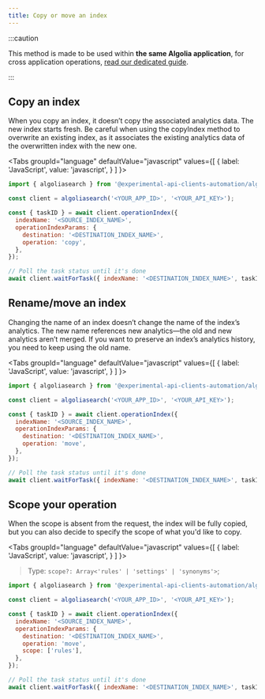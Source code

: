 ```yaml
---
title: Copy or move an index
---
```


:::caution

This method is made to be used within **the same Algolia application**, for cross application operations, [read our dedicated guide](/docs/clients/guides/copy-index-to-an-other-application).

:::


## Copy an index

When you copy an index, it doesn’t copy the associated analytics data. The new index starts fresh. Be careful when using the copyIndex method to overwrite an existing index, as it associates the existing analytics data of the overwritten index with the new one.

<Tabs
  groupId="language"
  defaultValue="javascript"
  values={[
    { label: 'JavaScript', value: 'javascript', }
  ]
}>
<TabItem value="javascript">

```js
import { algoliasearch } from '@experimental-api-clients-automation/algoliasearch';

const client = algoliasearch('<YOUR_APP_ID>', '<YOUR_API_KEY>');

const { taskID } = await client.operationIndex({
  indexName: '<SOURCE_INDEX_NAME>',
  operationIndexParams: {
    destination: '<DESTINATION_INDEX_NAME>',
    operation: 'copy',
  },
});

// Poll the task status until it's done
await client.waitForTask({ indexName: '<DESTINATION_INDEX_NAME>', taskID });
```

</TabItem>
</Tabs>

## Rename/move an index

Changing the name of an index doesn’t change the name of the index’s analytics. The new name references new analytics—the old and new analytics aren’t merged. If you want to preserve an index’s analytics history, you need to keep using the old name.

<Tabs
  groupId="language"
  defaultValue="javascript"
  values={[
    { label: 'JavaScript', value: 'javascript', }
  ]
}>
<TabItem value="javascript">

```js
import { algoliasearch } from '@experimental-api-clients-automation/algoliasearch';

const client = algoliasearch('<YOUR_APP_ID>', '<YOUR_API_KEY>');

const { taskID } = await client.operationIndex({
  indexName: '<SOURCE_INDEX_NAME>',
  operationIndexParams: {
    destination: '<DESTINATION_INDEX_NAME>',
    operation: 'move',
  },
});

// Poll the task status until it's done
await client.waitForTask({ indexName: '<DESTINATION_INDEX_NAME>', taskID });
```

</TabItem>
</Tabs>

## Scope your operation

When the scope is absent from the request, the index will be fully copied, but you can also decide to specify the scope of what you'd like to copy.

<Tabs
  groupId="language"
  defaultValue="javascript"
  values={[
    { label: 'JavaScript', value: 'javascript', }
  ]
}>
<TabItem value="javascript">

> Type: `scope?: Array<'rules' | 'settings' | 'synonyms'>`;

```js
import { algoliasearch } from '@experimental-api-clients-automation/algoliasearch';

const client = algoliasearch('<YOUR_APP_ID>', '<YOUR_API_KEY>');

const { taskID } = await client.operationIndex({
  indexName: '<SOURCE_INDEX_NAME>',
  operationIndexParams: {
    destination: '<DESTINATION_INDEX_NAME>',
    operation: 'move',
    scope: ['rules'],
  },
});

// Poll the task status until it's done
await client.waitForTask({ indexName: '<DESTINATION_INDEX_NAME>', taskID });
```

</TabItem>
</Tabs>
